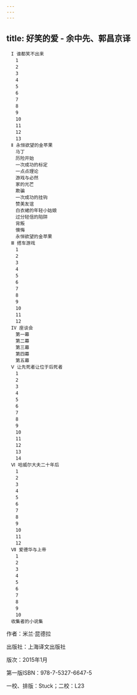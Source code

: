 ```yaml
---
---
---
```

title: 好笑的爱 - 余中先、郭昌京译
---


```
　I 谁都笑不出来
　　1
　　2
　　3
　　4
　　5
　　6
　　7
　　8
　　9
　　10
　　11
　　12
　　13
　Ⅱ 永恒欲望的金苹果
　　马丁
　　历险开始
　　一次成功的标定
　　一点点理论
　　游戏与必然
　　家的光芒
　　欺骗
　　一次成功的挂钩
　　赞美友谊
　　白衣裙的年轻小姑娘
　　过分轻信的陷阱
　　背叛
　　懊悔
　　永恒欲望的金苹果
　Ⅲ 搭车游戏
　　1
　　2
　　3
　　4
　　5
　　6
　　7
　　8
　　9
　　10
　　11
　　12
　IV 座谈会
　　第一幕
　　第二幕
　　第三幕
　　第四幕
　　第五幕
　Ⅴ 让先死者让位于后死者
　　1
　　2
　　3
　　4
　　5
　　6
　　7
　　8
　　9
　　10
　　11
　　12
　　13
　　14
　Ⅵ 哈威尔大夫二十年后
　　1
　　2
　　3
　　4
　　5
　　6
　　7
　　8
　　9
　　10
　　11
　　12
　Ⅶ 爱德华与上帝
　　1
　　2
　　3
　　4
　　5
　　6
　　7
　　8
　　9
　　10
　收集者的小说集
```

作者：米兰·昆德拉

出版社：上海译文出版社

版次：2015年1月

第一版ISBN：978-7-5327-6647-5

一校、排版：Stuck；二校：L23